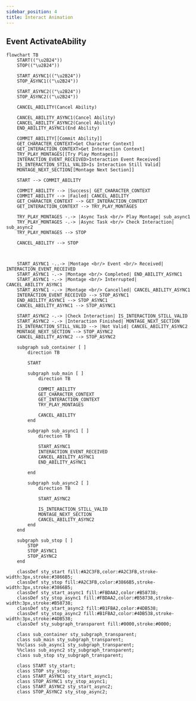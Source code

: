 ```yaml
---
sidebar_position: 4
title: Interact Animation
---
```


## Event ActivateAbility 
```mermaid
flowchart TB
    START(("\u2B24"))
    STOP(("\u2B24"))
    
    START_ASYNC1(("\u2B24"))
    STOP_ASYNC1(("\u2B24"))

    START_ASYNC2(("\u2B24"))
    STOP_ASYNC2(("\u2B24"))
    
    CANCEL_ABILITY(Cancel Ability)
    
    CANCEL_ABILITY_ASYNC1(Cancel Ability)
    CANCEL_ABILITY_ASYNC2(Cancel Ability)
    END_ABILITY_ASYNC1(End Ability)
    
    COMMIT_ABILITY[[Commit Ability]]
    GET_CHARACTER_CONTEXT>Get Character Context]
    GET_INTERACTION_CONTEXT>Get Interaction Context]
    TRY_PLAY_MONTAGES[[Try Play Montages]]
    INTERACTION_EVENT_RECEIVED>Interaction Event Received]
    IS_INTERACTION_STILL_VALID>Is Interaction Still Valid]
    MONTAGE_NEXT_SECTION[[Montage Next Section]]
    
    START --> COMMIT_ABILITY
    
    COMMIT_ABILITY --> |Success| GET_CHARACTER_CONTEXT
    COMMIT_ABILITY --> |Failed| CANCEL_ABILITY
    GET_CHARACTER_CONTEXT --> GET_INTERACTION_CONTEXT
    GET_INTERACTION_CONTEXT --> TRY_PLAY_MONTAGES

    TRY_PLAY_MONTAGES -.-> |Async Task <br/> Play Montage| sub_async1
    TRY_PLAY_MONTAGES -.-> |Async Task <br/> Check Interaction| sub_async2
    TRY_PLAY_MONTAGES --> STOP
    
    CANCEL_ABILITY --> STOP
    


    START_ASYNC1 -..-> |Montage <br/> Event <br/> Received| INTERACTION_EVENT_RECEIVED
    START_ASYNC1 -.-> |Montage <br/> Completed| END_ABILITY_ASYNC1
    START_ASYNC1 -.-> |Montage <br/> Interrupted| CANCEL_ABILITY_ASYNC1
    START_ASYNC1 -.-> |Montage <br/> Cancelled| CANCEL_ABILITY_ASYNC1
    INTERACTION_EVENT_RECEIVED --> STOP_ASYNC1
    END_ABILITY_ASYNC1 --> STOP_ASYNC1
    CANCEL_ABILITY_ASYNC1 --> STOP_ASYNC1

    START_ASYNC2 -.-> |Check Interaction| IS_INTERACTION_STILL_VALID
    START_ASYNC2 -.-> |Interaction Finished| MONTAGE_NEXT_SECTION
    IS_INTERACTION_STILL_VALID --> |Not Valid| CANCEL_ABILITY_ASYNC2
    MONTAGE_NEXT_SECTION --> STOP_ASYNC2
    CANCEL_ABILITY_ASYNC2 --> STOP_ASYNC2
    
    subgraph sub_container [ ]
        direction TB
        
        START
        
        subgraph sub_main [ ]
            direction TB

            COMMIT_ABILITY
            GET_CHARACTER_CONTEXT
            GET_INTERACTION_CONTEXT
            TRY_PLAY_MONTAGES

            CANCEL_ABILITY
        end
        
        subgraph sub_async1 [ ]
            direction TB
            
            START_ASYNC1
            INTERACTION_EVENT_RECEIVED
            CANCEL_ABILITY_ASYNC1
            END_ABILITY_ASYNC1

        end

        subgraph sub_async2 [ ]
            direction TB
            
            START_ASYNC2
           
            IS_INTERACTION_STILL_VALID
            MONTAGE_NEXT_SECTION
            CANCEL_ABILITY_ASYNC2
        end
    end
    
    subgraph sub_stop [ ]
        STOP
        STOP_ASYNC1
        STOP_ASYNC2
    end

    classDef sty_start fill:#A2C3FB,color:#A2C3FB,stroke-width:3px,stroke:#3866B5;
    classDef sty_stop fill:#A2C3FB,color:#3866B5,stroke-width:3px,stroke:#3866B5;
    classDef sty_start_async1 fill:#FBDAA2,color:#B58738;
    classDef sty_stop_async1 fill:#FBDAA2,color:#B58738,stroke-width:3px,stroke:#B58738;
    classDef sty_start_async2 fill:#B1FBA2,color:#4DB538;
    classDef sty_stop_async2 fill:#B1FBA2,color:#4DB538,stroke-width:3px,stroke:#4DB538;
    classDef sty_subgraph_transparent fill:#0000,stroke:#0000;
    
    class sub_container sty_subgraph_transparent;
    class sub_main sty_subgraph_transparent;
    %%class sub_async1 sty_subgraph_transparent;
    %%class sub_async2 sty_subgraph_transparent;
    class sub_stop sty_subgraph_transparent;
    
    class START sty_start;
    class STOP sty_stop;
    class START_ASYNC1 sty_start_async1;
    class STOP_ASYNC1 sty_stop_async1;
    class START_ASYNC2 sty_start_async2;
    class STOP_ASYNC2 sty_stop_async2;
```
